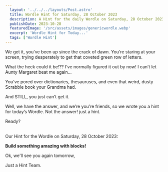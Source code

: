 ```yaml
---
  layout: '../../../layouts/Post.astro'
  title: Wordle Hint for Saturday, 28 October 2023
  description: A Hint for the daily Wordle on Saturday, 28 October 2023
  publishDate: 2023-10-28
  featuredImage: '/src/assets/images/genericwordle.webp'
  excerpt: 'Wordle Hint for Today...'
  tags: ['Wordle Hint']
---
```


  We get it, you’ve been up since the crack of dawn. You’re staring at your screen, trying desperately to get that coveted green row of letters. 

  What the heck could it be!??
  I’ve normally figured it out by now!
  I can’t let Aunty Margaret beat me again… 

  You’ve pored over dictionaries, thesauruses, and even that weird, dusty Scrabble book your Grandma had.

  And STILL, you just can’t get it. 

  Well, we have the answer, and we’re you’re friends, so we wrote you a hint for today’s Wordle.
  Not the answer! just a hint. 

  Ready?<br /><br />

  Our Hint for the Wordle on Saturday, 28 October 2023:

  **Build something amazing with blocks!**

  Ok, we'll see you again tomorrow, 

  Just a Hint Team.
  